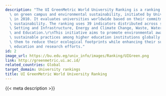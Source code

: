 ```yaml
---
description: "The UI GreenMetric World University Ranking is a ranking system focused\
  \ on green campus and environmental sustainability, initiated by Universitas Indonesia\
  \ in 2010. It evaluates universities worldwide based on their commitment to environmental\
  \ sustainability. The ranking uses 39 indicators distributed across six main criteria:\
  \ Setting and Infrastructure, Energy and Climate Change, Waste, Water, Transportation,\
  \ and Education.\r\nThis initiative aims to promote environmental awareness and\
  \ sustainable practices among higher education institutions globally and encourages\
  \ them to reduce their ecological footprints while enhancing their sustainability\
  \ education and research efforts."
id: 2
image_url: https://bu.edu.eg/univ_info/images/Ranking/UIGreen.png
link: http://greenmetric.ui.ac.id/
related_countries: Global
target_domain: University rankings
title: UI GreenMetric World University Ranking
---
```


{{< meta description >}}